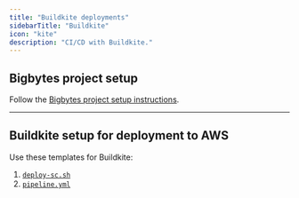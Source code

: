 ```yaml
---
title: "Buildkite deployments"
sidebarTitle: "Buildkite"
icon: "kite"
description: "CI/CD with Buildkite."
---
```


## Bigbytes project setup

Follow the [Bigbytes project setup instructions](/production/ci-cd/local-cloud/repository-setup).

---

## Buildkite setup for deployment to AWS

Use these templates for Buildkite:

1. [`deploy-sc.sh`](https://github.com/digitranslab/bigbytes/tree/master/templates/cicd/buildkite/deploy-ecs.sh)
1. [`pipeline.yml`](https://github.com/digitranslab/bigbytes/tree/master/templates/cicd/buildkite/pipeline.yml)
